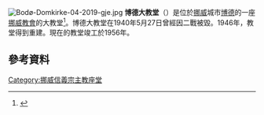 [[File:Bodø-Domkirke-04-2019-gje.jpg|thumb]]
'''博德大教堂'''（{{lang-no|Bodø domkirke}}）是位於[[挪威|挪威]]城市[[博德|博德]]的一座[[挪威教會|挪威教會]]的大教堂<ref>{{cite web|url=http://www.kirkesok.no/kirker/Bodoe-domkirke|title=Bodø domkirke|language=Norwegian|publisher=Kirkesøk: Kirkebyggdatabasen|accessdate=2012-03-20|archive-date=2020-08-09|archive-url=https://web.archive.org/web/20200809055009/https://kirkesok.no/kirker/Bodoe-domkirke|dead-url=no}}</ref>。博德大教堂在1940年5月27日曾經因二戰被毀。1946年，教堂得到重建。現在的教堂竣工於1956年。
==參考資料==
{{reflist}}
{{commonscat}}
{{coord|display=title}}
{{normdaten}}
[[Category:挪威信義宗主教座堂|Category:挪威信義宗主教座堂]]
{{church-stub}}